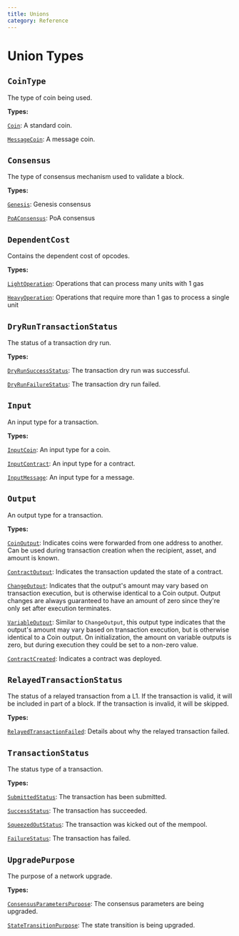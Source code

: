 ```yaml
---
title: Unions
category: Reference
---
```


# Union Types

## `CoinType`

The type of coin being used.

**Types:**

[`Coin`](/docs/reference/objects/#coin): A standard coin.

[`MessageCoin`](/docs/reference/objects/#messagecoin): A message coin.

## `Consensus`

The type of consensus mechanism used to validate a block.

**Types:**

[`Genesis`](/docs/reference/objects/#genesis): Genesis consensus

[`PoAConsensus`](/docs/reference/objects/#poaconsensus): PoA
consensus

## `DependentCost`

Contains the dependent cost of opcodes.

**Types:**

[`LightOperation`](/docs/reference/objects/#lightoperation): Operations that can process many units with 1 gas

[`HeavyOperation`](/docs/reference/objects/#heavyoperation): Operations that require more than 1 gas to process a single unit

## `DryRunTransactionStatus`

The status of a transaction dry run.

**Types:**

[`DryRunSuccessStatus`](/docs/reference/objects/#dryrunsuccessstatus): The transaction dry run was successful.

[`DryRunFailureStatus`](/docs/reference/objects/#dryrunfailurestatus): The transaction dry run failed.

## `Input`

An input type for a transaction.

**Types:**

[`InputCoin`](/docs/reference/objects/#inputcoin): An input type for
a coin.

[`InputContract`](/docs/reference/objects/#inputcontract): An input
type for a contract.

[`InputMessage`](/docs/reference/objects/#inputmessage): An input
type for a message.

## `Output`

An output type for a transaction.

**Types:**

[`CoinOutput`](/docs/reference/objects/#coinoutput): Indicates coins
were forwarded from one address to another.
Can be used during transaction creation when the recipient, asset, and amount is known.

[`ContractOutput`](/docs/reference/objects/#contractoutput):
Indicates the transaction updated the state of a contract.

[`ChangeOutput`](/docs/reference/objects/#changeoutput): Indicates
that the output's amount may vary based on transaction execution, but is
otherwise identical to a Coin output. Output changes are always guaranteed to
have an amount of zero since they're only set after execution terminates.

[`VariableOutput`](/docs/reference/objects/#variableoutput): Similar
to `ChangeOutput`, this output type indicates that the output's amount may vary
based on transaction execution, but is otherwise identical to a Coin output. On
initialization, the amount on variable outputs is zero, but during execution
they could be set to a non-zero value.

[`ContractCreated`](/docs/reference/objects/#contractcreated):
Indicates a contract was deployed.

## `RelayedTransactionStatus`

The status of a relayed transaction from a L1. If the transaction is valid, it will be included in part of a block. If the transaction is invalid, it will be skipped.

**Types:**

[`RelayedTransactionFailed`](/docs/reference/objects/#relayedtransactionfailed): Details about why the relayed transaction failed.

## `TransactionStatus`

The status type of a transaction.

**Types:**

[`SubmittedStatus`](/docs/reference/objects/#submittedstatus): The transaction has been submitted.

[`SuccessStatus`](/docs/reference/objects/#successstatus): The transaction has succeeded.

[`SqueezedOutStatus`](/docs/reference/objects/#squeezedoutstatus): The transaction was kicked out of the mempool.

[`FailureStatus`](/docs/reference/objects/#failurestatus): The transaction has failed.

## `UpgradePurpose`

The purpose of a network upgrade.

**Types:**

[`ConsensusParametersPurpose`](/docs/reference/objects/#consensusparameterspurpose): The consensus parameters are being upgraded.

[`StateTransitionPurpose`](/docs/reference/objects/#statetransitionpurpose): The state transition is being upgraded.
